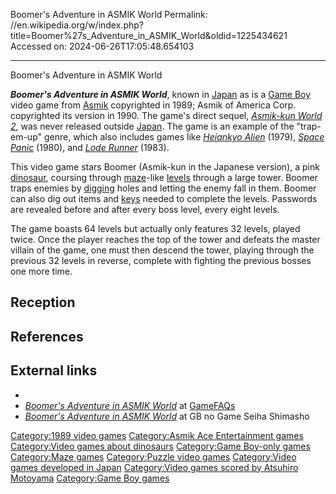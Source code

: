 Boomer's Adventure in ASMIK World
Permalink: //en.wikipedia.org/w/index.php?title=Boomer%27s_Adventure_in_ASMIK_World&oldid=1225434621
Accessed on: 2024-06-26T17:05:48.654103



------
Boomer's Adventure in ASMIK World
{{short description|1989 Game Boy Puzzle Video Game}}
{{more citations needed|date=January 2021}}
{{Infobox video game
|image = BoomerAsmik.jpg
|caption = English box art of ''Boomer's Adventure in ASMIK World''
|developer = Asmik
|publisher = {{vgrelease|JP|Asmik Ace Entertainment, Inc|NA|Asmik Corporation of America}}
|series = ''Asmik-kun World''
|release = {{vgrelease|JP|December 27, 1989|NA|April 1990}}
|genre = [[Puzzle video game|Puzzle]]
|modes = [[Single-player video game|Single-player]]
|platforms = [[Game Boy]]
}}

'''''Boomer's Adventure in ASMIK World''''', known in [[Japan]] as {{nihongo|'''''Teke! Teke! Asmik-kun World'''''|てけ! てけ! アスミッくん ワールド|Teke! Teke! Asumikkun Wārudo}} is a [[Game Boy]] video game from [[Asmik Ace|Asmik]] copyrighted in 1989; Asmik of America Corp. copyrighted its version in 1990. The game's direct sequel, ''[[Asmik-kun World 2]]'', was never released outside [[Japan]]. The game is an example of the "trap-em-up" genre, which also includes games like ''[[Heiankyo Alien]]'' (1979), ''[[Space Panic]]'' (1980), and ''[[Lode Runner]]'' (1983).

This video game stars Boomer (Asmik-kun in the Japanese version), a pink [[dinosaur]], coursing through [[maze]]-like [[Level (video gaming)|levels]] through a large tower. Boomer traps enemies by [[wikt:dig|dig]]ging holes and letting the enemy fall in them. Boomer can also dig out items and [[key (lock)|key]]s needed to complete the levels. Passwords are revealed before and after every boss level, every eight levels.

The game boasts 64 levels but actually only features 32 levels, played twice. Once the player reaches the top of the tower and defeats the master villain of the game, one must then descend the tower, playing through the previous 32 levels in reverse, complete with fighting the previous bosses one more time.

==Reception==
{{expand section|date=January 2021}}

==References==
{{reflist}}

==External links==
{{Portal|Japan|Video games|1980s}}
* {{mobygames|/4400}}
* [http://www.gamefaqs.com/portable/gameboy/data/585642.html ''Boomer's Adventure in ASMIK World''] at [[GameFAQs]]
* [http://www14.atwiki.jp/gball/m/pages/133.html?guid=on ''Boomer's Adventure in ASMIK World''] at GB no Game Seiha Shimasho

{{Asmik-kun}}

[[Category:1989 video games]]
[[Category:Asmik Ace Entertainment games]]
[[Category:Video games about dinosaurs]]
[[Category:Game Boy-only games]]
[[Category:Maze games]]
[[Category:Puzzle video games]]
[[Category:Video games developed in Japan]]
[[Category:Video games scored by Atsuhiro Motoyama]]
[[Category:Game Boy games]]

{{maze-videogame-stub}}